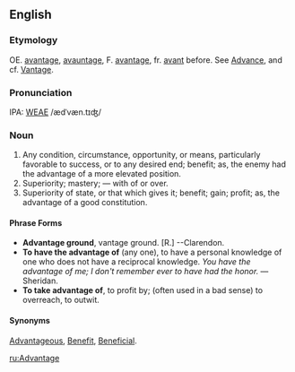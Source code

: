 ==English==
===Etymology===
OE. [[avantage]], [[avauntage]], F. [[avantage]], fr. [[avant]] before.  See [[Advance]], and  cf. [[Vantage]].

===Pronunciation===
IPA: [[WEAE]] /ædˈvæn.tɪʤ/

===Noun===
# Any condition, circumstance, opportunity, or means, particularly favorable to success, or to any desired end; benefit; as, the enemy had the advantage of a more  elevated position.
# Superiority; mastery; &mdash; with of or over.
# Superiority of state, or that which gives it; benefit; gain; profit; as, the advantage of a good constitution.


====Phrase Forms====
* '''Advantage ground''', vantage ground. [R.] --Clarendon.
* '''To have the advantage of''' (any one), to have a personal knowledge of one who does not have a reciprocal knowledge. ''You have the advantage of me; I don't remember ever to have had the honor.'' &mdash;Sheridan.
* '''To take advantage of''', to profit by; (often used in a bad sense) to overreach, to outwit.

====Synonyms====
[[Advantageous]], [[Benefit]], [[Beneficial]].

[[ru:Advantage]]